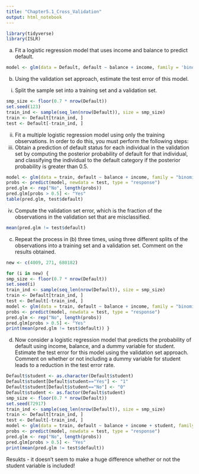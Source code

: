 ```yaml
---
title: "Chapter5.1_Cross_Validation"
output: html_notebook
---
```


```r
library(tidyverse)
library(ISLR)
```

(a) Fit a logistic regression model that uses income and balance to
predict default.

```r
model <- glm(data = Default, default ~ balance + income, family = 'binomial')
```

(b) Using the validation set approach, estimate the test error of this
model.

i. Split the sample set into a training set and a validation set.

```r
smp_size <- floor(0.7 * nrow(Default))
set.seed(123)
train_ind <- sample(seq_len(nrow(Default)), size = smp_size)
train <- Default[train_ind, ]
test <- Default[-train_ind, ]
```

ii. Fit a multiple logistic regression model using only the training
observations. In order to do this, you must perform the following steps:
iii. Obtain a prediction of default status for each individual in
the validation set by computing the posterior probability of
default for that individual, and classifying the individual to
the default category if the posterior probability is greater
than 0.5.

```r
model <- glm(data = train, default ~ balance + income, family = "binomial")
probs <- predict(model, newdata = test, type = "response")
pred.glm <- rep("No", length(probs))
pred.glm[probs > 0.5] <- "Yes"
table(pred.glm, test$default)
```

iv. Compute the validation set error, which is the fraction of
the observations in the validation set that are misclassified.

```r
mean(pred.glm != test$default)
```

(c) Repeat the process in (b) three times, using three different splits of the observations into a training set and a validation set. Comment on the results obtained.

```r
new <- c(4009, 271, 680182)

for (i in new) {
smp_size <- floor(0.7 * nrow(Default))
set.seed(i)
train_ind <- sample(seq_len(nrow(Default)), size = smp_size)
train <- Default[train_ind, ]
test <- Default[-train_ind, ]
model <- glm(data = train, default ~ balance + income, family = "binomial")
probs <- predict(model, newdata = test, type = "response")
pred.glm <- rep("No", length(probs))
pred.glm[probs > 0.5] <- "Yes"
print(mean(pred.glm != test$default)) }
```

(d) Now consider a logistic regression model that predicts the probability of default using income, balance, and a dummy variable
for student. Estimate the test error for this model using the validation
set approach. Comment on whether or not including a dummy variable for student leads to a reduction in the test error rate.

```r
Default$student <- as.character(Default$student)
Default$student[Default$student=="Yes"] <- "1"
Default$student[Default$student=="No"] <- "0"
Default$student <- as.factor(Default$student)
smp_size <- floor(0.7 * nrow(Default))
set.seed(72917)
train_ind <- sample(seq_len(nrow(Default)), size = smp_size)
train <- Default[train_ind, ]
test <- Default[-train_ind, ]
model <- glm(data = train, default ~ balance + income + student, family = "binomial")
probs <- predict(model, newdata = test, type = "response")
pred.glm <- rep("No", length(probs))
pred.glm[probs > 0.5] <- "Yes"
print(mean(pred.glm != test$default))
```

Resukts - it doesn't seem to make a huge difference whether or not the student variable is included!
